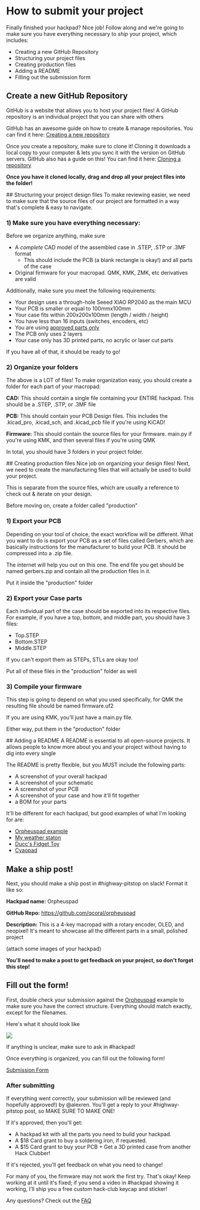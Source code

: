# How to submit your project

Finally finished your hackpad? Nice job! Follow along and we're going to make sure you have everything necessary to *ship* your project, which includes:

- Creating a new GitHub Repository
- Structuring your project files
- Creating production files
- Adding a README
- Filling out the submission form


## Create a new GitHub Repository
GitHub is a website that allows you to host your project files! A GitHub repository is an individual project that you can share with others

GitHub has an awesome guide on how to create & manage repositories. You can find it here: [Creating a new repository](https://docs.github.com/en/repositories/creating-and-managing-repositories/creating-a-new-repository)

Once you create a repository, make sure to clone it! Cloning it downloads a local copy to your computer & lets you sync it with the version on GitHub servers. GitHub also has a guide on this! You can find it here: [Cloning a repository](https://docs.github.com/en/repositories/creating-and-managing-repositories/cloning-a-repository)

**Once you have it cloned locally, drag and drop all your project files into the folder!**

<a name="structure"/>
## Structuring your project design files
To make reviewing easier, we need to make sure that the source files of our project are formatted in a way that's complete & easy to navigate.

### 1) Make sure you have everything necessary:

Before we organize anything, make sure 
- A *complete* CAD model of the assembled case in .STEP, .STP or .3MF format
    - This should include the PCB (a blank rectangle is okay!) and all parts of the case
- Original firmware for your macropad. QMK, KMK, ZMK, etc derivatives are valid

Additionally, make sure you meet the following requirements:
- Your design uses a through-hole Seeed XIAO RP2040 as the main MCU
- Your PCB is smaller or equal to 100mmx100mm
- Your case fits within 200x200x100mm (length / width / height)
- You have less than 16 inputs (switches, encoders, etc)
- You are using [approved parts only](/parts)
- The PCB only uses 2 layers
- Your case only has 3D printed parts, no acrylic or laser cut parts

If you have all of that, it should be ready to go!

### 2) Organize your folders
The above is a LOT of files! To make organization easy, you should create a folder for each part of your macropad:

**CAD:**
This should contain a single file containing your ENTIRE hackpad. This should be a .STEP, .STP, or .3MF file

**PCB:**
This should contain your PCB Design files. This includes the .kicad_pro, .kicad_sch, and .kicad_pcb file if you're using KiCAD!

**Firmware:**
This should contain the source files for your firmware. main.py if you're using KMK, and then several files if you're using QMK

In total, you should have 3 folders in your project folder.

<a name="export"/>
## Creating production files
Nice job on organizing your design files! Next, we need to create the manufacturing files that will actually be used to build your project.

This is separate from the source files, which are usually a reference to check out & iterate on your design.

Before moving on, create a folder called "production"

### 1) Export your PCB
Depending on your tool of choice, the exact workflow will be different. What you want to do is export your PCB as a set of files called Gerbers, which are basically instructions for the manufacturer to build your PCB. It should be compressed into a .zip file.

The internet will help you out on this one. The end file you get should be named gerbers.zip and contain all the production files in it.

Put it inside the "production" folder

### 2) Export your Case parts
Each individual part of the case should be exported into its respective files. For example, if you have a top, bottom, and middle part, you should have 3 files:
- Top.STEP
- Bottom.STEP
- Middle.STEP 

If you can't export them as STEPs, STLs are okay too!

Put all of these files in the "production" folder as well

### 3) Compile your firmware
This step is going to depend on what you used specifically, for QMK the resulting file should be named firmware.uf2

If you are using KMK, you'll just have a main.py file.

Either way, put them in the "production" folder

<a name="readme"/>
## Adding a README
A README is essential to all open-source projects. It allows people to know more about you and your project without having to dig into every single 

The README is pretty flexible, but you MUST include the following parts:

- A screenshot of your overall hackpad
- A screenshot of your schematic
- A screenshot of your PCB
- A screenshot of your case and how it'll fit together
- a BOM for your parts

It'll be different for each hackpad, but good examples of what I'm looking for are:

- [Orpheuspad example](https://github.com/hackclub/hackpad/blob/main/hackpads/orpheuspad/README.md)
- [My weather staton](https://github.com/hackclub/asylum/blob/main/designs/weather_stations/dari_awesome_example/README.md)
- [Ducc's Fidget Toy](https://github.com/hackclub/hackpad/blob/main/hackpads/Duccs%20Fidget%20Toy/README.md)
- [Cyaopad](https://github.com/hackclub/hackpad/blob/main/hackpads/cyaopad/README.md)

## Make a ship post!

Next, you should make a ship post in #highway-pitstop on slack! Format it like so:

**Hackpad name:** Orpheuspad

**GitHub Repo:** https://github.com/qcoral/orpheuspad

**Description:** This is a 4-key macropad with a rotary encoder, OLED, and neopixel! It's meant to showcase all the different parts in a small, polished project

(attach some images of your hackpad)

**You'll need to make a post to get feedback on your project, so don't forget this step!**

## Fill out the form!
First, double check your submission against the [Orpheuspad](https://github.com/hackclub/hackpad/tree/main/hackpads/orpheuspad) example to make sure you have the correct structure. Everything should match exactly, except for the filenames.

Here's what it should look like

<img src="/docs/v2/tree2.png" className="max-w-96" />

If anything is unclear, make sure to ask in #hackpad!

Once everything is organized, you can fill out the following form!

[Submission Form](https://forms.hackclub.com/highway)

### After submitting
If everything went correctly, your submission will be reviewed (and hopefully approved!) by @alexren. You'll get a reply to your #highway-pitstop post, so MAKE SURE TO MAKE ONE!

If it's approved, then you'll get:
- A hackpad kit with all the parts you need to build your hackpad.
- A $18 Card grant to buy a soldering iron, if requested.
- A $15 Card grant to buy your PCB + Get a 3D printed case from another Hack Clubber!

If it's rejected, you'll get feedback on what you need to change!

For many of you, the firmware may not work the first try. That's okay! Keep working at it until it's fixed; if you send a video in #hackpad showing it working, I'll ship you a free custom hack-club keycap and sticker!

Any questions? Check out the [FAQ](/faq)
